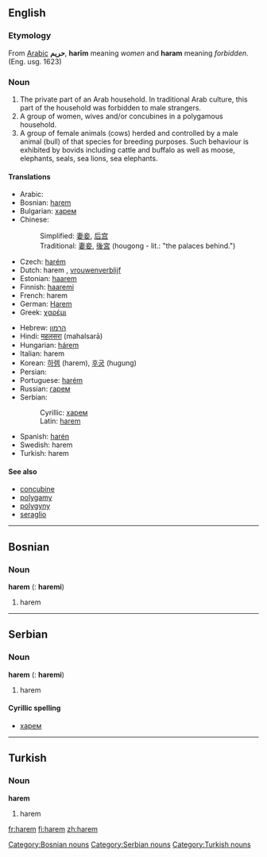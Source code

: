 ==English==
{{wikipedia}}
===Etymology===
From [[Arabic]] '''حريم''', '''harīm''' meaning ''women'' and '''haram''' meaning ''forbidden''. (Eng. usg. 1623)

===Noun===
{{en-noun-reg}}

#The private part of an Arab household. In traditional Arab culture, this part of the household was forbidden to male strangers.
#A group of women, wives and/or concubines in a polygamous household.
#A group of female animals (cows) herded and controlled by a male animal (bull) of that species for breeding purposes. Such behaviour is exhibited by bovids including cattle and buffalo as well as moose, elephants, seals, sea lions, sea elephants.

====Translations====
{{rfc-trans}}
{{top}}
*Arabic: {{ARchar|[[حريم]]}}
*Bosnian: [[harem#Bosnian|harem]] {{m}}
*Bulgarian: [[харем#Bulgarian|харем]] {{m}}
*Chinese:
*:Simplified: [[妻妾]], [[后宫]]
*:Traditional: [[妻妾]], [[後宮]] (hougong - lit.: "the palaces behind.")
*Czech: [[harém]] {{m}}
*Dutch: harem {{m}}, [[vrouwenverblijf]]
*Estonian: [[haarem]]
*Finnish: [[haaremi]]
*French: harem {{m}}
*German: [[Harem]] {{m}}
*Greek: [[χαρέμι]]
{{mid}}
*Hebrew: [[הרמון]]
*Hindi: [[महलसरा]] (mahalsarā)
*Hungarian: [[hárem]]
*Italian: harem
*Korean: [[하렘]] (harem), [[후궁]] (hugung)
*Persian: {{FAchar|[[حريم]]}}
*Portuguese: [[harém]] {{m}}
*Russian: [[гарем]] {{m}}
*Serbian:
*:Cyrillic: [[харем#Serbian|харем]] {{m}}
*:Latin: [[harem#Serbian|harem]] {{m}}
*Spanish: [[harén]]
*Swedish: harem {{n}}
*Turkish: harem
{{bottom}}

====See also====
* [[concubine]]
* [[polygamy]]
* [[polygyny]]
* [[seraglio]]

----

==Bosnian==
===Noun===
'''harem''' {{m}} {{s}} ({{p}}: '''haremi''')
#harem
[[Category:Bosnian nouns]]

----

==Serbian==
===Noun===
'''harem''' {{m}} {{s}} ({{p}}: '''haremi''')
#harem
====Cyrillic spelling====
*[[харем#Serbian|харем]]
[[Category:Serbian nouns]]

----

==Turkish==
===Noun===
'''harem'''
#harem
[[Category:Turkish nouns]]

[[fr:harem]]
[[fi:harem]]
[[zh:harem]]